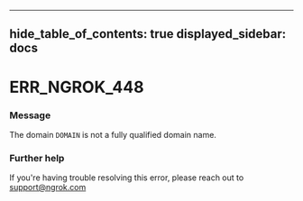 

---
hide_table_of_contents: true
displayed_sidebar: docs
---


# ERR_NGROK_448

### Message
The domain `DOMAIN` is not a fully qualified domain name.

<ErrorDetails />



### Further help
If you're having trouble resolving this error, please reach out to [support@ngrok.com](mailto:support@ngrok.com?subject=Help%20with%20ERR_NGROK_448)

